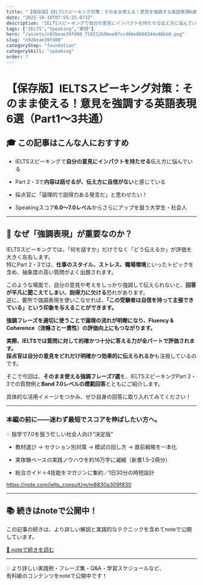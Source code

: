 ```yaml
---
title: "【保存版】IELTSスピーキング対策：そのまま使える！意見を強調する英語表現6選（Part1〜3共通）"
date: "2025-10-10T07:55:25.073Z"
description: "IELTSスピーキングで自分の意見にインパクトを持たせる伝え方に悩んでいる"
tags: ["IELTS","Speaking","表現"]
hero: "/assets/n92beae39fd80_719252b9bee07cc466e8898344e88bb0.png"
slug: "n92beae39fd80"
categoryStep: "foundation"
categorySkill: "speaking"
order: 7
---
```




<h1>【保存版】IELTSスピーキング対策：そのまま使える！意見を強調する英語表現6選（Part1〜3共通）</h1>
<figure name="1833394f-c39d-4c3f-afea-58dc7f204452"><OptimizedImage
  src="/assets/n92beae39fd80_719252b9bee07cc466e8898344e88bb0.png"
/><figcaption></figcaption></figure><h2 name="6f74b1a5-b7e7-48bf-b116-042706598e88" id="6f74b1a5-b7e7-48bf-b116-042706598e88">🎓 この記事はこんな人におすすめ</h2><ul name="36237c42-1253-4576-a61f-afe648bb0176" id="36237c42-1253-4576-a61f-afe648bb0176"><li><p name="b0b10bcb-bab9-4356-991d-ef869328f5a5" id="b0b10bcb-bab9-4356-991d-ef869328f5a5">IELTSスピーキングで<strong>自分の意見にインパクトを持たせる</strong>伝え方に悩んでいる</p></li><li><p name="4b5b555a-9e49-45df-82ce-02143bacc716" id="4b5b555a-9e49-45df-82ce-02143bacc716">Part 2・3で<strong>内容は話せるが、伝え方に自信がない</strong>と感じている</p></li><li><p name="dae939a2-147c-4765-a760-b6d549ac67e7" id="dae939a2-147c-4765-a760-b6d549ac67e7">採点官に「論理的で説得力ある発言だ」と思わせたい！</p></li><li><p name="3022cde8-310b-480b-b4f7-f74cb00273ff" id="3022cde8-310b-480b-b4f7-f74cb00273ff">Speakingスコア<strong>6.0〜7.0レベル</strong>からさらにアップを狙う大学生・社会人</p></li></ul><hr /><h2 name="4f7ce72c-ae66-4fe5-91b3-dcb544c8985a" id="4f7ce72c-ae66-4fe5-91b3-dcb544c8985a">🔑 なぜ「強調表現」が重要なのか？</h2><figure name="764b00df-e52a-4270-8522-a2e7ae0059a5" id="764b00df-e52a-4270-8522-a2e7ae0059a5"><OptimizedImage
  src="/assets/n92beae39fd80_1754117808-ACD9LVrIjhumpMc5TYZqzBH1.png"
  width={620}
  height={346}
/><figcaption></figcaption></figure><p name="23c1a6d6-791e-4bc8-ba1d-2c097b7ecf5d" id="23c1a6d6-791e-4bc8-ba1d-2c097b7ecf5d">IELTSスピーキングでは、「何を話すか」だけでなく「どう伝えるか」が評価を大きく左右します。<br />特にPart 2・3では、<strong>仕事のスタイル、ストレス、職場環境</strong>といったトピックを含め、抽象度の高い質問がよく出題されます。</p><p name="c78ce690-e2da-4297-bcf6-cbcd1ac145d1" id="c78ce690-e2da-4297-bcf6-cbcd1ac145d1">このような場面で、自分の意見や考えをしっかり強調して伝えられないと、<strong>回答が平凡に聞こえてしまい、説得力に欠ける</strong>恐れがあります。<br />逆に、要所で強調表現を使いこなせれば、<strong>「この受験者は自信を持って主張できている」という印象を与えることができます。</strong></p><p name="ccefbc04-f39f-4528-a55c-8d78807a213a" id="ccefbc04-f39f-4528-a55c-8d78807a213a"><strong>強調フレーズを適切に使うことで論理の流れが明瞭になり、Fluency &amp; Coherence（流暢さと一貫性）の評価向上にもつながります。</strong></p><p name="f27aa321-232f-43e6-8aeb-03f690c7acd2" id="f27aa321-232f-43e6-8aeb-03f690c7acd2"><strong>実際、IELTSでは質問に対して的確かつ十分に答える力が全パートで評価されます。<br />採点官は自分の意見をどれだけ明確かつ効果的に伝えられるか</strong>も注視しているのです。</p><p name="18ec8c16-2826-4e16-b624-cff0bb3ed16a" id="18ec8c16-2826-4e16-b624-cff0bb3ed16a">そこで今回は、<strong>そのまま使える強調フレーズ7選</strong>を、IELTSスピーキングPart 2・3での質問例と<strong>Band 7.0レベルの模範回答</strong>とともにご紹介します。</p><p name="286de39a-59fc-4174-8a78-5b2d9e06f2e1" id="286de39a-59fc-4174-8a78-5b2d9e06f2e1">具体的な活用イメージをつかみ、ぜひ自身の回答に取り入れてみてください！</p><hr /><h3 name="8ae109c7-54c8-4e57-ac78-f2d52ac93b37" id="8ae109c7-54c8-4e57-ac78-f2d52ac93b37">本編の前に——迷わず最短でスコアを伸ばしたい方へ。</h3><p name="a7b1d2d4-95a2-4feb-9b88-36328a857e24" id="a7b1d2d4-95a2-4feb-9b88-36328a857e24">💡 独学で7.0を狙う忙しい社会人向け“決定版”</p><ul name="29d0d64c-91fd-46bb-b62c-27fac31991d5" id="29d0d64c-91fd-46bb-b62c-27fac31991d5"><li><p name="e495319e-7a60-4680-a6c2-18998ac005a9" id="e495319e-7a60-4680-a6c2-18998ac005a9">教材選び → セクション別対策 → 模試の回し方 → 直前戦略を一本化</p></li><li><p name="0d2cbf7a-4ce3-466a-89b3-bbc2b79fe6ae" id="0d2cbf7a-4ce3-466a-89b3-bbc2b79fe6ae">実体験ベースの実践ノウハウを約16万字に凝縮（新書1.5–2冊分）</p></li><li><p name="be793e33-fd54-4537-877b-9cdd8d7cfe49" id="be793e33-fd54-4537-877b-9cdd8d7cfe49">総合ガイド＋4技能をマガジンに集約／1日30分の時短設計</p></li></ul><p name="9ae38dc8-5ad7-4db5-b4c1-86f1a1692d21"><a href="https://note.com/ielts_consult/m/m8830a309f830">https://note.com/ielts_consult/m/m8830a309f830</a></p><hr />
<h2>📚 続きはnoteで公開中！</h2>
<p>この記事の続きは、より詳しい解説と実践的なテクニックを含めてnoteで公開しています。</p>
<p>
<a href="https://note.com/ielts_consult/n/n92beae39fd80" target="_blank" rel="noopener noreferrer">📖 noteで続きを読む</a>
</p>
<hr />
<p>
💡 より詳しい実践例・フレーズ集・Q&amp;A・学習スケジュールなど、<br />
有料級のコンテンツをnoteで公開中です！
</p>

